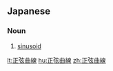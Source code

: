 ==Japanese==
{{ja-kanjitab|せい|げん|きょく|せん|yomi=on}}

===Noun===
{{ja-noun|せいげん きょくせん}}

# [[sinusoid]] {{gloss|sine curve}}

[[lt:正弦曲線]]
[[hu:正弦曲線]]
[[zh:正弦曲線]]